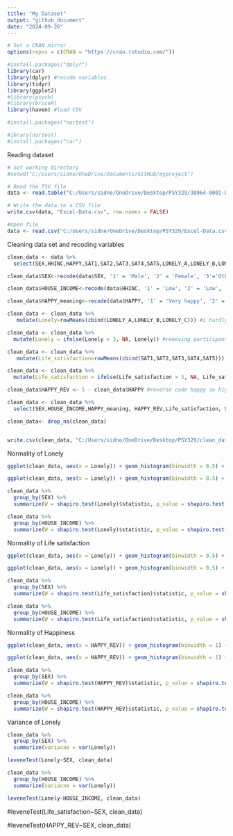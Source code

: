 ---
title: "My Dataset"
output: "github_document"
date: "2024-09-26"
---
```{r}
# Set a CRAN mirror
options(repos = c(CRAN = "https://cran.rstudio.com/"))

```

```{r}
#install.packages("dplyr")
library(car)
library(dplyr) #recode variables
library(tidyr)
library(ggplot2)
#library(psych)
#library(bruceR)
library(haven) #load CSV

#install.packages("nortest")

#ibrary(nortest)
#install.packages("car")
```
Reading dataset 
```{r}
# Set working directory
#setwd("C:/Users/sidne/OneDrive/Documents/GitHub/myproject")

# Read the TSV file
data <- read.table("C:/Users/sidne/OneDrive/Desktop/PSY329/38964-0001-Data.tsv", sep = "\t", header = TRUE, fill = TRUE, quote = "")

# Write the data to a CSV file
write.csv(data, "Excel-Data.csv", row.names = FALSE)

#open file
data <- read.csv("C:/Users/sidne/OneDrive/Desktop/PSY329/Excel-Data.csv")

```

Cleaning data set and recoding variables
```{r}
clean_data <- data %>%
  select(SEX,HHINC,HAPPY,SAT1,SAT2,SAT3,SAT4,SAT5,LONELY_A,LONELY_B,LONELY_C) 

clean_data$SEX<-recode(data$SEX, '1' = 'Male', '2' = 'Female', '3'='Other')

clean_data$HOUSE_INCOME<-recode(data$HHINC, '1' = 'Low', '2' = 'Low', '3'='Low','4'='Low','5'='Low','6'='Middle','7'='Middle','8'='Middle','9'='Middle','10'='Middle','11'='High','12'='High')

clean_data$HAPPY_meaning<-recode(data$HAPPY, '1' = 'Very happy', '2' = 'Rather happy', '3'='Not very happy','4'='Not at all happy')

clean_data <- clean_data %>%
   mutate(Lonely=rowMeans(cbind(LONELY_A,LONELY_B,LONELY_C))) #1 hardly ever feel lonely to 5 often feel lonely 

clean_data <- clean_data %>%
  mutate(Lonely = ifelse(Lonely > 3, NA, Lonely)) #removing participants that responded don't know or refused the question

clean_data <- clean_data %>%
   mutate(Life_satisfaction=rowMeans(cbind(SAT1,SAT2,SAT3,SAT4,SAT5))) #1 strongly disagree to 5 strongly agree higher score = higher life satisfaction

clean_data <- clean_data %>%
  mutate(Life_satisfaction = ifelse(Life_satisfaction > 5, NA, Life_satisfaction))

clean_data$HAPPY_REV <- 5 - clean_data$HAPPY #reverse code happy so higher number = happier

clean_data <- clean_data %>%
  select(SEX,HOUSE_INCOME,HAPPY_meaning, HAPPY_REV,Life_satisfaction, SAT1,SAT2,SAT3,SAT4,SAT5,Lonely, LONELY_A,LONELY_B,LONELY_C)

clean_data<- drop_na(clean_data)


write.csv(clean_data, "C:/Users/sidne/OneDrive/Desktop/PSY329/clean_data.csv", row.names = FALSE)

```

Normality of Lonely
```{r}

ggplot(clean_data, aes(x = Lonely)) + geom_histogram(binwidth = 0.5) + facet_wrap(~SEX)+theme_classic() #between SEX

ggplot(clean_data, aes(x = Lonely)) + geom_histogram(binwidth = 0.5) + facet_wrap(~HOUSE_INCOME)+theme_classic() #between INCOME

clean_data %>%
  group_by(SEX) %>% 
  summarize(W = shapiro.test(Lonely)$statistic, p_value = shapiro.test(Lonely)$p.value)

clean_data %>%
  group_by(HOUSE_INCOME) %>% 
  summarize(W = shapiro.test(Lonely)$statistic, p_value = shapiro.test(Lonely)$p.value)
```

Normality of Life satisfaction
```{r}
ggplot(clean_data, aes(x = Lonely)) + geom_histogram(binwidth = 0.5) + facet_wrap(~SEX)+theme_classic()

ggplot(clean_data, aes(x = Lonely)) + geom_histogram(binwidth = 0.5) + facet_wrap(~HOUSE_INCOME)+theme_classic()

clean_data %>%
  group_by(SEX) %>% 
  summarize(W = shapiro.test(Life_satisfaction)$statistic, p_value = shapiro.test(Life_satisfaction)$p.value)

clean_data %>%
  group_by(HOUSE_INCOME) %>% 
  summarize(W = shapiro.test(Life_satisfaction)$statistic, p_value = shapiro.test(Life_satisfaction)$p.value)
```

Normality of Happiness
```{r}
ggplot(clean_data, aes(x = HAPPY_REV)) + geom_histogram(binwidth = 1) + facet_wrap(~SEX)+theme_classic()

ggplot(clean_data, aes(x = HAPPY_REV)) + geom_histogram(binwidth = 1) + facet_wrap(~HOUSE_INCOME)+theme_classic()

clean_data %>%
  group_by(SEX) %>% 
  summarize(W = shapiro.test(HAPPY_REV)$statistic, p_value = shapiro.test(HAPPY_REV)$p.value)

clean_data %>%
  group_by(HOUSE_INCOME) %>% 
  summarize(W = shapiro.test(HAPPY_REV)$statistic, p_value = shapiro.test(HAPPY_REV)$p.value)

```
Variance of Lonely
```{r}
clean_data %>%
  group_by(SEX) %>%
  summarize(variacne = var(Lonely))

leveneTest(Lonely~SEX, clean_data)

clean_data %>%
  group_by(HOUSE_INCOME) %>%
  summarize(variacne = var(Lonely))

leveneTest(Lonely~HOUSE_INCOME, clean_data)
```
#leveneTest(Life_satisfaction~SEX, clean_data)

#leveneTest(HAPPY_REV~SEX, clean_data)


